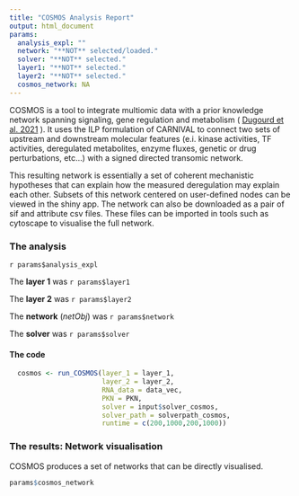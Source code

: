 ```yaml
---
title: "COSMOS Analysis Report"
output: html_document
params:
  analysis_expl: ""
  network: "**NOT** selected/loaded."
  solver: "**NOT** selected."
  layer1: "**NOT** selected."
  layer2: "**NOT** selected."
  cosmos_network: NA
---
```


COSMOS is a tool to integrate multiomic data with a prior knowledge network spanning signaling, gene regulation and metabolism ( [Dugourd et al. 2021](http://europepmc.org/abstract/MED/33502086) ). It uses the ILP formulation of CARNIVAL to connect two sets of upstream and downstream molecular features (e.i. kinase activities, TF activities, deregulated metabolites, enzyme fluxes, genetic or drug perturbations, etc…) with a signed directed transomic network. 

This resulting network is essentially a set of coherent mechanistic hypotheses that can explain how the measured deregulation may explain each other. Subsets of this network centered on user-defined nodes can be viewed in the shiny app. The network can also be downloaded as a pair of sif and attribute csv files. These files can be imported in tools such as cytoscape to visualise the full network.

### The analysis

`r params$analysis_expl`

The **layer 1** was `r params$layer1`

The **layer 2** was `r params$layer2`

The **network** (_netObj_) was `r params$network`

The **solver** was `r params$solver`

#### The code

```r
  cosmos <- run_COSMOS(layer_1 = layer_1, 
                       layer_2 = layer_2, 
                       RNA_data = data_vec, 
                       PKN = PKN, 
                       solver = input$solver_cosmos, 
                       solver_path = solverpath_cosmos,
                       runtime = c(200,1000,200,1000))
```

### The results: Network visualisation

COSMOS produces a set of networks that can be directly visualised. 

```r
params$cosmos_network
```

